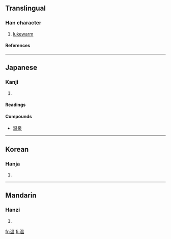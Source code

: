 {{see|溫}}

==Translingual==
===Han character===
{{Han char|rn=85|rad=水|as=09|sn=12|four=|canj=水日月廿 (EABT)}}
# [[lukewarm]]
====References====
{{Han ref|kx=0634.100|dkj=17774|dj=1041.070|hdz=31675.040|uh=6E29|ud=28201}}

----
==Japanese==
===Kanji===
{{ja-kanji|grade=3|rs=水09}}
# {{defn|Japanese}} 
====Readings====
{{ja-readings|on=[[おん]] (on), [[うん]] (un)|kun=[[あたたか]] (atataka), [[あたためる]] (atatameru)}}
====Compounds====
{{top4}}
*[[温泉]]
{{mid4}}
{{mid4}}
{{mid4}}
{{bottom}}
----

==Korean==
===Hanja===
{{ko-hanja|hangeul=온|eumhun=|rv=on|mr=on|y=on}}
# {{defn|Korean}}

----
==Mandarin==
===Hanzi===
{{cmn-hanzi|tra=溫|pin=[[wēn]] (wen1), [[yùn]] (yun4)|wg=wen<sup>1</sup>, yün<sup>4</sup>}}
# {{defn|Mandarin}}

[[fr:温]]
[[fi:温]]